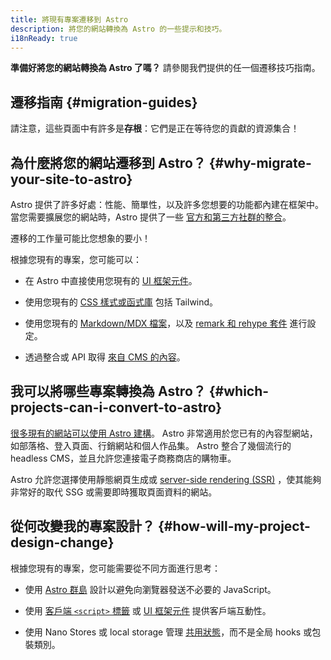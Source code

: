 ```yaml
---
title: 將現有專案遷移到 Astro 
description: 將您的網站轉換為 Astro 的一些提示和技巧。 
i18nReady: true
---
```


**準備好將您的網站轉換為 Astro 了嗎？** 請參閱我們提供的任一個遷移技巧指南。

## 遷移指南 \{#migration-guides\}

<MigrationGuidesNav />

請注意，這些頁面中有許多是**存根**：它們是正在等待您的貢獻的資源集合！

## 為什麼將您的網站遷移到 Astro？ \{#why-migrate-your-site-to-astro\}

Astro 提供了許多好處：性能、簡單性，以及許多您想要的功能都內建在框架中。當您需要擴展您的網站時，Astro 提供了一些 [官方和第三方社群的整合](https://astro.build/integrations)。

遷移的工作量可能比您想象的要小！

根據您現有的專案，您可能可以：

- 在 Astro 中直接使用您現有的 [UI 框架元件](/zh-tw/guides/framework-components/)。

- 使用您現有的 [CSS 樣式或函式庫](/zh-tw/guides/styling/) 包括 Tailwind。

- 使用您現有的 [Markdown/MDX 檔案](/zh-tw/guides/markdown-content/)，以及 [remark 和 rehype 套件](/zh-tw/guides/markdown-content/#configuring-markdown-and-mdx) 進行設定。

- 透過整合或 API 取得 [來自 CMS 的內容](/zh-tw/guides/cms/)。


## 我可以將哪些專案轉換為 Astro？ \{#which-projects-can-i-convert-to-astro\}

[很多現有的網站可以使用 Astro 建構](/zh-tw/concepts/why-astro/)。 Astro 非常適用於您已有的內容型網站，如部落格、登入頁面、行銷網站和個人作品集。 Astro 整合了幾個流行的headless CMS，並且允許您連接電子商務商店的購物車。

Astro 允許您選擇使用靜態網頁生成或 [server-side rendering (SSR)](/zh-tw/guides/server-side-rendering/) ，使其能夠非常好的取代 SSG 或需要即時獲取頁面資料的網站。

## 從何改變我的專案設計？ \{#how-will-my-project-design-change\}

根據您現有的專案，您可能需要從不同方面進行思考：

- 使用 [Astro 群島](/zh-tw/concepts/islands/#what-is-an-island) 設計以避免向瀏覽器發送不必要的 JavaScript。

- 使用 [客戶端 `<script>` 標籤](/zh-tw/guides/client-side-scripts/) 或 [UI 框架元件](/zh-tw/guides/framework-components/) 提供客戶端互動性。

- 使用 Nano Stores 或 local storage 管理 [共用狀態](/zh-tw/recipes/sharing-state-islands/)，而不是全局 hooks 或包裝類別。
